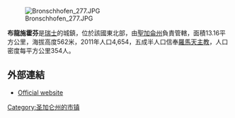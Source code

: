 [[Image:Bronschhofen_277.JPG|right]]

'''布龍施霍芬'''是[[瑞士|瑞士]]的城鎮，位於該國東北部，由[[聖加侖州|聖加侖州]]負責管轄，面積13.16平方公里，海拔高度562米，2011年人口4,654，五成半人口信奉[[羅馬天主教|羅馬天主教]]，人口密度每平方公里354人。

==外部連結==
* [http://www.bronschhofen.ch Official website] {{Wayback|url=http://www.bronschhofen.ch/ |date=20100419062009 }} {{de icon}}

{{Switzerland-geo-stub}}
[[Category:圣加仑州的市镇|Category:圣加仑州的市镇]]